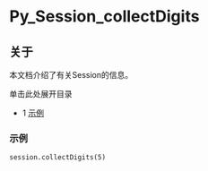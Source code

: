 # Py_Session_collectDigits

## 关于

本文档介绍了有关Session的信息。

单击此处展开目录

* 1 [示例](#-freeswitch--py_session_collectdigits-)

### 示例

```xml
session.collectDigits(5)
```